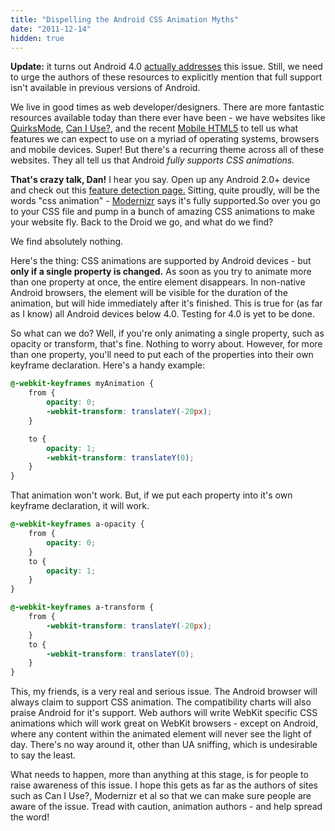 ```yaml
---
title: "Dispelling the Android CSS Animation Myths"
date: "2011-12-14"
hidden: true
---
```


**Update:** it turns out Android 4.0
[actually addresses](http://yfrog.com/h346935364p) this issue. Still, we need to
urge the authors of these resources to explicitly mention that full support
isn't available in previous versions of Android.

We live in good times as web developer/designers. There are more fantastic
resources available today than there ever have been - we have websites like
[QuirksMode](http://www.quirksmode.org/), [Can I Use?](http://caniuse.com/), and
the recent [Mobile HTML5](http://mobilehtml5.org/) to tell us what features we
can expect to use on a myriad of operating systems, browsers and mobile devices.
Super! But there's a recurring theme across all of these websites. They all tell
us that Android _fully supports CSS animations._

**That's crazy talk, Dan!** I hear you say. Open up any Android 2.0+ device and
check out this [feature detection page.](http://daneden.me/labs/featuretest/)
Sitting, quite proudly, will be the words "css animation" -
[Modernizr](http://modernizr.com) says it's fully supported.So over you go to
your CSS file and pump in a bunch of amazing CSS animations to make your website
fly. Back to the Droid we go, and what do we find?

We find absolutely nothing.

Here's the thing: CSS animations are supported by Android devices - but **only
if a single property is changed.** As soon as you try to animate more than one
property at once, the entire element disappears. In non-native Android browsers,
the element will be visible for the duration of the animation, but will hide
immediately after it's finished. This is true for (as far as I know) all Android
devices below 4.0. Testing for 4.0 is yet to be done.

So what can we do? Well, if you're only animating a single property, such as
opacity or transform, that's fine. Nothing to worry about. However, for more
than one property, you'll need to put each of the properties into their own
keyframe declaration. Here's a handy example:

```css
@-webkit-keyframes myAnimation {
    from {
        opacity: 0;
        -webkit-transform: translateY(-20px);
    }

    to {
        opacity: 1;
        -webkit-transform: translateY(0);
    }
}
```

That animation won't work. But, if we put each property into it's own keyframe
declaration, it will work.

```css
@-webkit-keyframes a-opacity {
    from {
        opacity: 0;
    }
    to {
        opacity: 1;
    }
}

@-webkit-keyframes a-transform {
    from {
        -webkit-transform: translateY(-20px);
    }
    to {
        -webkit-transform: translateY(0);
    }
}
```

This, my friends, is a very real and serious issue. The Android browser will
always claim to support CSS animation. The compatibility charts will also praise
Android for it's support. Web authors will write WebKit specific CSS animations
which will work great on WebKit browsers - except on Android, where any content
within the animated element will never see the light of day. There's no way
around it, other than UA sniffing, which is undesirable to say the least.

What needs to happen, more than anything at this stage, is for people to raise
awareness of this issue. I hope this gets as far as the authors of sites such as
Can I Use?, Modernizr et al so that we can make sure people are aware of the
issue. Tread with caution, animation authors - and help spread the word!
